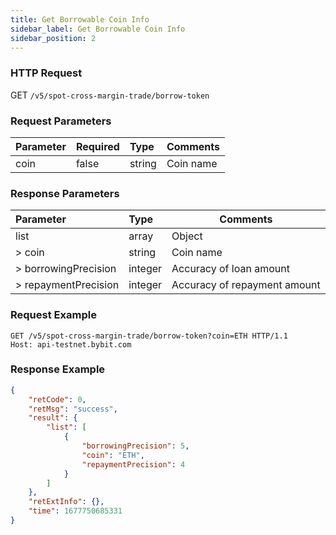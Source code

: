 ```yaml
---
title: Get Borrowable Coin Info
sidebar_label: Get Borrowable Coin Info
sidebar_position: 2
---
```


### HTTP Request
GET `/v5/spot-cross-margin-trade/borrow-token`

### Request Parameters
| Parameter | Required | Type | Comments|
|:----- |:-------|:-----|------ |
|coin|false|string|Coin name |

### Response Parameters
| Parameter | Type | Comments|
|:----- |:-----|----- |
|list|array|Object|
|> coin|string |Coin name |
|> borrowingPrecision|integer |Accuracy of loan amount |
|> repaymentPrecision|integer |Accuracy of repayment amount |

### Request Example

```http
GET /v5/spot-cross-margin-trade/borrow-token?coin=ETH HTTP/1.1
Host: api-testnet.bybit.com
```

### Response Example

```json
{
    "retCode": 0,
    "retMsg": "success",
    "result": {
        "list": [
            {
                "borrowingPrecision": 5,
                "coin": "ETH",
                "repaymentPrecision": 4
            }
        ]
    },
    "retExtInfo": {},
    "time": 1677750685331
}
```
